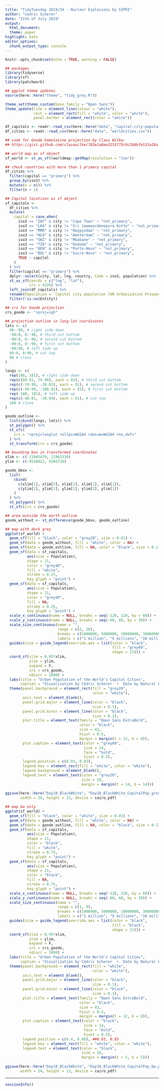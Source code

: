 ```yaml
---
title: "TidyTuesday 2019/34 - Nuclear Explosions by SIPRI"
author: "Cedric Scherer"
date: "21th of July 2019"
output:
  html_document:
  theme: paper
highlight: kate
editor_options:
  chunk_output_type: console
---
```

  
```r
knitr::opts_chunk$set(echo = TRUE, warning = FALSE)
```

```r
## packages
library(tidyverse)
library(sf)
library(patchwork)

## ggplot theme updates
source(here::here("theme", "tidy_grey.R"))

theme_set(theme_custom(base_family = "Open Sans"))
theme_update(line = element_line(colour = "white"), 
             rect = element_rect(fill = "white", color = "white"),
             panel.border = element_rect(color = "white"))
```

```r
df_capitals <- readr::read_csv(here::here("data", "capital-city-population.csv"))
df_cities <- readr::read_csv(here::here("data", "worldcities.csv"))
```

```r
## code for Goode homolosine projection by Claus Wilke:
## https://gist.github.com/clauswilke/783e1a8ee3233775c9c3b8bfe531e28a

## world map as sf object
sf_world <- st_as_sf(rworldmap::getMap(resolution = "low"))

## check countries with more than 1 primary capital
df_cities %>% 
  filter(capital == "primary") %>% 
  group_by(iso3) %>% 
  mutate(n = n()) %>% 
  filter(n > 1)

## Capital locations as sf object
sf_capitals <-
  df_cities %>% 
  mutate(
    capital = case_when(
      iso3 == "ZAF" & city != "Cape Town" ~ "not_primary",
      iso3 == "LKA" & city != "Sri Jawewardenepura Kotte" ~ "not_primary",
      iso3 == "MMR" & city != "Naypyidaw" ~ "not_primary",
      iso3 == "NLD" & city != "Amsterdam" ~ "not_primary",
      iso3 == "SWZ" & city != "Mbabane" ~ "not_primary",
      iso3 == "TZA" & city != "Dodoma" ~ "not_primary",
      iso3 == "BEN" & city != "Porto-Novo" ~ "not_primary",
      iso3 == "BOL" & city != "Sucre-Novo" ~ "not_primary",
      TRUE ~ capital
    )
  ) %>% 
  filter(capital == "primary") %>%
  dplyr::select(city, lat, lng, country, Code = iso3, population) %>% 
  st_as_sf(coords = c("lng", "lat"),
           crs = 4326) %>% 
  left_join(df_capitals) %>% 
  rename(Population = `Capital city population (UN Urbanization Prospects, 2018)`) %>% 
  filter(!is.na(Entity))

## crs for Goode projection
crs_goode <- "+proj=igh"

## projection outline in long-lat coordinates
lats <- c(
  90:-90, # right side down
  -90:0, 0:-90, # third cut bottom
  -90:0, 0:-90, # second cut bottom
  -90:0, 0:-90, # first cut bottom
  -90:90, # left side up
  90:0, 0:90, # cut top
  90 # close
)

longs <- c(
  rep(180, 181), # right side down
  rep(c(80.01, 79.99), each = 91), # third cut bottom
  rep(c(-19.99, -20.01), each = 91), # second cut bottom
  rep(c(-99.99, -100.01), each = 91), # first cut bottom
  rep(-180, 181), # left side up
  rep(c(-40.01, -39.99), each = 91), # cut top
  180 # close
)

goode_outline <- 
  list(cbind(longs, lats)) %>%
  st_polygon() %>%
  st_sfc(
    crs = "+proj=longlat +ellps=WGS84 +datum=WGS84 +no_defs"
  ) %>% 
  st_transform(crs = crs_goode)

## bounding box in transformed coordinates
xlim <- c(-21945470, 21963330)
ylim <- c(-9538022, 9266738)

goode_bbox <- 
  list(
    cbind(
      c(xlim[1], xlim[2], xlim[2], xlim[1], xlim[1]), 
      c(ylim[1], ylim[1], ylim[2], ylim[2], ylim[1])
    )
  ) %>%
  st_polygon() %>%
  st_sfc(crs = crs_goode)

## area outside the earth outline
goode_without <- st_difference(goode_bbox, goode_outline)
```

```r
## map with dark grey
ggplot(sf_world) + 
  geom_sf(fill = "black", color = "grey20", size = 0.01) +
  geom_sf(data = goode_without, fill = "white", color = NA) +
  geom_sf(data = goode_outline, fill = NA, color = "black", size = 0.1) +
  geom_sf(data = sf_capitals, 
          aes(size = Population),
          shape = 21,
          color = "grey40", 
          fill = "white",
          stroke = 0.25,
          key_glyph = "point") +
  geom_sf(data = sf_capitals, 
          aes(size = Population),
          shape = 21, 
          color = "grey40", 
          fill = NA, 
          stroke = 0.25,
          key_glyph = "point") +
  scale_x_continuous(name = NULL, breaks = seq(-120, 120, by = 60)) +
  scale_y_continuous(name = NULL, breaks = seq(-60, 60, by = 30)) +
  scale_size_continuous(name = "",
                        range = c(2, 20), 
                        breaks = c(1000000, 5000000, 10000000, 30000000),
                        labels = c("1 million", "5 millions", "10 millions", "30 millions")) +
  guides(size = guide_legend(override.aes = list(color = "black", 
                                                 fill = "grey60", 
                                                 shape = 21))) +
  coord_sf(xlim = 0.95*xlim, 
           ylim = ylim, 
           expand = F, 
           crs = crs_goode, 
           ndiscr = 1000) +
  labs(title = "Urban Population of the World's Capital Cities",
       caption = "Visualization by Cédric Scherer  •  Data by Natural Earth Data & SimpleMaps.com") +
  theme(panel.background = element_rect(fill = "grey20", 
                                        color = "white"),
        axis.text = element_blank(),
        panel.grid.major = element_line(color = "black", 
                                        size = 0.1),
        panel.grid.minor = element_line(color = "black", 
                                        size = 0.1),
        plot.title = element_text(family = "Open Sans ExtraBold",
                                  color = "black", 
                                  size = 42, 
                                  hjust = 0.5,
                                  margin = margin(t = 12, b = 8)),
        plot.caption = element_text(color = "grey60", 
                                    size = 14, 
                                    face = "bold",
                                    hjust = 0.5),
        legend.position = c(0.93, 0.93),
        legend.key = element_rect(fill = "white", color = "white"),
        legend.background = element_blank(),
        legend.text = element_text(color = "grey20",
                                   size = 18, 
                                   margin = margin(t = 14, b = 14)))
  
ggsave(here::here("Day10_BlackWhite", "Day10_BlackWhite_CapitalPop_grey.pdf"), 
       width = 24, height = 12, device = cairo_pdf)
```

```r
## map bw only
ggplot(sf_world) + 
  geom_sf(fill = "black", color = "white", size = 0.01) +
  geom_sf(data = goode_without, fill = "white", color = NA) +
  geom_sf(data = goode_outline, fill = NA, color = "black", size = 0.1) +
  geom_sf(data = sf_capitals, 
          aes(size = Population),
          shape = 21,
          color = "black", 
          fill = "white",
          stroke = 0.75,
          key_glyph = "point") +
  geom_sf(data = sf_capitals, 
          aes(size = Population),
          shape = 21, 
          color = "black", 
          fill = NA, 
          stroke = 0.75,
          key_glyph = "point") +
  scale_x_continuous(name = NULL, breaks = seq(-120, 120, by = 60)) +
  scale_y_continuous(name = NULL, breaks = seq(-60, 60, by = 30)) +
  scale_size_continuous(name = "",
                        range = c(1, 9), 
                        breaks = c(1000000, 5000000, 10000000, 30000000),
                        labels = c("1 million", "5 millions", "10 millions", "30 millions")) +
  guides(size = guide_legend(override.aes = list(color = "black", 
                                                 fill = "black", 
                                                 shape = 21))) +
  coord_sf(xlim = 0.95*xlim, 
           ylim = ylim, 
           expand = F, 
           crs = crs_goode, 
           ndiscr = 1000) +
  labs(title = "Urban Population of the World's Capital Cities",
       caption = "Visualization by Cédric Scherer  •  Data by Natural Earth Data & SimpleMaps.com") +
  theme(panel.background = element_rect(fill = "white", 
                                        color = "white"),
        axis.text = element_blank(),
        panel.grid.major = element_line(color = "black", 
                                        size = 0.1),
        panel.grid.minor = element_line(color = "black", 
                                        size = 0.1),
        plot.title = element_text(family = "Open Sans ExtraBold",
                                  color = "black", 
                                  size = 42, 
                                  hjust = 0.5,
                                  margin = margin(t = 12, b = 8)),
        plot.caption = element_text(color = "black", 
                                    size = 14, 
                                    face = "bold",
                                    hjust = 0.5),
        legend.position = c(0.4, 0.88), ##0.93, 0.85
        legend.key = element_rect(fill = "white", color = "white"),
        legend.text = element_text(color = "black",
                                   size = 18, 
                                   margin = margin(t = 5, b = 5)))
  
ggsave(here::here("Day10_BlackWhite", "Day10_BlackWhite_CapitalPop_bw.pdf"), 
       width = 24, height = 12, device = cairo_pdf)
```

***
  
```r
sessionInfo()
```
